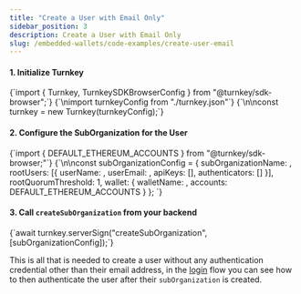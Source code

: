 ```yaml
---
title: "Create a User with Email Only"
sidebar_position: 3
description: Create a User with Email Only
slug: /embedded-wallets/code-examples/create-user-email
---
```



#### 1. Initialize Turnkey
<CodeBlock language="typescript">
{`import { Turnkey, TurnkeySDKBrowserConfig } from "@turnkey/sdk-browser";`}
{`\nimport turnkeyConfig from "./turnkey.json"`}
{`\n\nconst turnkey = new Turnkey(turnkeyConfig);`}
</CodeBlock>

#### 2. Configure the SubOrganization for the User

<CodeBlock language="typescript">
{`import { DEFAULT_ETHEREUM_ACCOUNTS } from "@turnkey/sdk-browser;"`}
{`\n\nconst subOrganizationConfig = {
  subOrganizationName: <subOrganizationName>,
  rootUsers: [{
    userName: <userEmail>,
    userEmail: <userEmail>,
    apiKeys: [],
    authenticators: []
  }],
  rootQuorumThreshold: 1,
  wallet: {
    walletName: <walletName>,
    accounts: DEFAULT_ETHEREUM_ACCOUNTS
  }
};
`}
</CodeBlock>

#### 3. Call `createSubOrganization` from your backend

<CodeBlock language="typescript">
{`await turnkey.serverSign("createSubOrganization", [subOrganizationConfig]);`}
</CodeBlock>

This is all that is needed to create a user without any authentication credential other than their email address, in the [login](authenticate-user-email) flow you can see how to then authenticate the user after their `subOrganization` is created.

